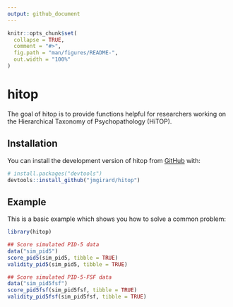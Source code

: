 ```yaml
---
output: github_document
---
```


<!-- README.md is generated from README.Rmd. Please edit that file -->

```r
knitr::opts_chunk$set(
  collapse = TRUE,
  comment = "#>",
  fig.path = "man/figures/README-",
  out.width = "100%"
)
```

# hitop

<!-- badges: start -->
<!-- badges: end -->

The goal of hitop is to provide functions helpful for researchers working on the Hierarchical Taxonomy of Psychopathology (HiTOP).

## Installation

You can install the development version of hitop from [GitHub](https://github.com/) with:

``` r
# install.packages("devtools")
devtools::install_github("jmgirard/hitop")
```

## Example

This is a basic example which shows you how to solve a common problem:

```r
library(hitop)

## Score simulated PID-5 data
data("sim_pid5")
score_pid5(sim_pid5, tibble = TRUE)
validity_pid5(sim_pid5, tibble = TRUE)

## Score simulated PID-5-FSF data
data("sim_pid5fsf")
score_pid5fsf(sim_pid5fsf, tibble = TRUE)
validity_pid5fsf(sim_pid5fsf, tibble = TRUE)
```
